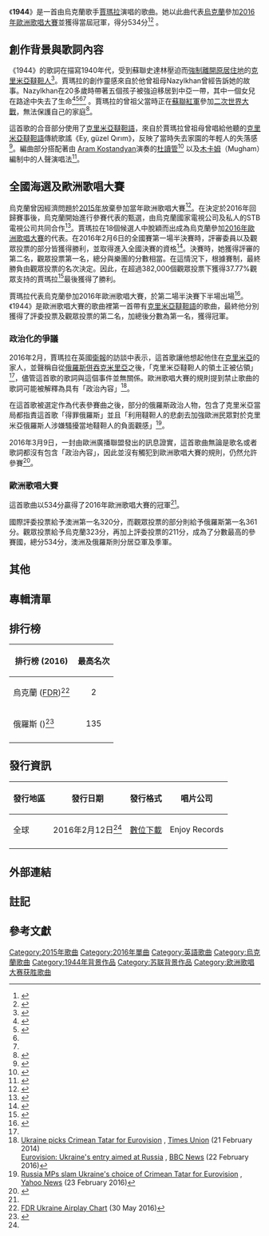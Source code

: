 {{Infobox song
| name       = 1944
| type       = single
| artist     = [[賈瑪拉|賈瑪拉]]
| cover      = 
| released   = {{start date|2016|3|9}}
| album      = 《1944》
| format     = 
| genre      =
| writer     = {{hlist|[[賈瑪拉|賈瑪拉]]|阿爾托·安托尼揚}}
| producer   = 
| length     = {{duration|m=3|s=0}}
| label      = {{hlist|Enjoy}}
| chronology = 
| prev_title = {{link-uk|Подих|Подих (пісня)}}
| prev_year  = 2015
| next_title = {{link-uk|Заманили|Заманили (пісня)}}
| next_year  = 2016
| misc       = 
{{Infobox song contest entry
|embed=yes
|year=2016
|country=烏克蘭
|language=[[英語|英語]]
|place_semi=第2名
|points_semi=287分
|place=第1名
|points=534分
|prev=嘀嗒
| prev_year    = 2014
|prev_link=嘀嗒 (瑪麗亞·雅勒姆楚克歌曲)
|prev_link_native=Tick-Tock (Mariya Yaremchuk song)
|next=時光
| next_year    = 2017
|next_link=時光 (O·托爾瓦爾德歌曲)
|next_link_native=Time (O.Torvald song)
}}
}}
《'''1944'''》是一首由烏克蘭歌手[[賈瑪拉|賈瑪拉]]演唱的歌曲。她以此曲代表[[烏克蘭在歐洲歌唱大賽之歷年表現|烏克蘭]]參加[[2016年歐洲歌唱大賽|2016年歐洲歌唱大賽]]並獲得當屆冠軍，得分534分<ref name="NFWin">{{cite web|last=Omelyanchuk|first=Olena|title=Jamala will represent Ukraine in Stockholm!|url=http://www.eurovision.tv/page/news?id=jamala_will_represent_ukraine_in_stockholm|website=eurovision.tv|publisher=European Broadcasting Union|accessdate=2016-02-21|date=2016-02-21|archive-date=2016-02-24|archive-url=https://web.archive.org/web/20160224060344/http://www.eurovision.tv/page/news?id=jamala_will_represent_ukraine_in_stockholm|dead-url=no}}</ref><ref name="自动生成1">{{cite web|url=http://www.eurovision.tv/page/news?id=ukraine_wins_2016_eurovision_song_contest|title=Ukraine wins 2016 Eurovision Song Contest|work=Eurovision Song Contest|accessdate=2016-05-14|archive-date=2016-06-20|archive-url=https://web.archive.org/web/20160620224336/http://www.eurovision.tv/page/news?id=ukraine_wins_2016_eurovision_song_contest|dead-url=no}}</ref>
。

==創作背景與歌詞內容==

《1944》的歌詞在描寫1940年代，受到蘇聯史達林壓迫而[[克里米亞韃靼人強制流放|強制離開原居住地]]的[[克里米亞韃靼人|克里米亞韃靼人]]<ref name=EV16Jb>{{cite web|last1=Veselova|first1=Viktoria|last2=Melnykova|first2=Oleksandra|title=Crimean singer in line to represent Ukraine at Eurovision|url=http://www.theguardian.com/world/2016/feb/11/crimean-singer-in-line-to-represent-ukraine-at-eurovision|website=theguardian.com|publisher=[[The_Guardian|The Guardian]]|accessdate=2016-02-11|date=2016-02-11|archive-date=2016-02-21|archive-url=https://web.archive.org/web/20160221222311/http://www.theguardian.com/world/2016/feb/11/crimean-singer-in-line-to-represent-ukraine-at-eurovision|dead-url=no}}</ref>。賈瑪拉的創作靈感來自於他曾祖母Nazylkhan曾經告訴她的故事。Nazylkhan在20多歲時帶著五個孩子被強迫移居到中亞一帶，其中一個女兒在路途中失去了生命<ref>{{cite news|url=http://www.bbc.com/news/entertainment-arts-35630395|title=Eurovision: Ukraine's entry aimed at Russia|last=Savage|first=Mark|date=2016-02-22|work=BBC News|accessdate=2016-02-23|archive-date=2019-08-22|archive-url=https://web.archive.org/web/20190822040111/https://www.bbc.com/news/entertainment-arts-35630395|dead-url=no}}</ref><ref>{{cite news|url=http://qha.com.ua/en/culture-art/jamala-entered-eurovision2016-national-selection/135789/|title=Jamala entered Eurovision-2016 national selection|date=2016-01-26|work=QHA.com.ua|accessdate=2016-02-23|archive-url=https://web.archive.org/web/20160303054406/http://qha.com.ua/en/culture-art/jamala-entered-eurovision2016-national-selection/135789/|archive-date=2016-03-03|dead-url=yes}}</ref><ref name="theday"/><ref name="yn"/> 。賈瑪拉的曾祖父當時正在[[蘇聯紅軍|蘇聯紅軍]]參加[[二次世界大戰|二次世界大戰]]，無法保護自己的家庭<ref name="theday">{{cite news|url=http://www.day.kiev.ua/en/article/culture/we-are-one-people|title=Jamala leads after the first semifinal of the National Selection to the Eurovision 2016|date=2016-02-09|work=The Day|accessdate=2016-02-23|archive-date=2016-03-10|archive-url=https://web.archive.org/web/20160310022941/http://www.day.kiev.ua/en/article/culture/we-are-one-people|dead-url=no}}</ref>。

這首歌的合音部分使用了[[克里米亞韃靼語|克里米亞韃靼語]]，來自於賈瑪拉曾祖母曾唱給他聽的[[克里米亞韃靼語|克里米亞韃靼語]]傳統歌謠《Ey, güzel Qırım》，反映了當時失去家園的年輕人的失落感<ref>{{cite news|url=http://wiwibloggs.com/2016/02/08/1944-lyrics-jamala-ukraine-eurovision-2016/123003/|title=1994 Lyrics – Jamala (Ukraine, Eurovision 2016)|last=Halpin|first=Chris|date=2016-02-08|work=Wiwibloggs|accessdate=2016-02-23|archive-date=2020-11-27|archive-url=https://web.archive.org/web/20201127193438/https://wiwibloggs.com/2016/02/08/1944-lyrics-jamala-ukraine-eurovision-2016/123003/|dead-url=no}}</ref>。編曲部分搭配著由 [[Aram_Kostandyan|Aram Kostandyan]]演奏的[[杜讀管|杜讀管]]<ref>{{cite web|url=http://168.am/2016/04/17/624739.html|title=«Հենց ինքնաթիռը վայրէջք կատարեց Հայաստանում՝ միանգամից զգացի, որ ես տանն եմ». Ջամալայի բացառիկ հարցազրույցը 168.am-ին|work=168 Ժամ|accessdate=2016-05-15|deadurl=yes|archiveurl=https://web.archive.org/web/20160518112047/http://168.am/2016/04/17/624739.html|archivedate=2016-05-18}}</ref> 以及[[木卡姆|木卡姆]]（Mugham）編制中的人聲演唱法<ref>{{cite web |url=http://www.eurovision.tv/page/history/year/participant-profile/?song=33813 |title=存档副本 |accessdate=2016-03-22 |deadurl=yes |archiveurl=https://web.archive.org/web/20160320023633/http://www.eurovision.tv/page/history/year/participant-profile/?song=33813 |archivedate=2016-03-20 }}</ref>。

==全國海選及歐洲歌唱大賽==

烏克蘭曾因經濟問題於[[2015年歐洲歌唱大賽|2015年]]放棄參加當年歐洲歌唱大賽<ref>{{cite news|url=http://esctoday.com/86848/ukraine-ntu-will-not-participate-in-eurovision-2015/|title=Ukraine: NTU will not participate in Eurovision 2015|last=Jiandani|first=Sanjay (Sergio)|date=2014-09-19|work=esctoday|accessdate=2016-05-06|archive-date=2014-09-21|archive-url=https://web.archive.org/web/20140921053519/http://esctoday.com/86848/ukraine-ntu-will-not-participate-in-eurovision-2015/|dead-url=no}}</ref>。在決定於2016年回歸賽事後，烏克蘭開始進行參賽代表的甄選，由烏克蘭國家電視公司及私人的STB電視公司共同合作<ref>{{cite news|url=http://wiwibloggs.com/2015/11/19/ukraine-details-national-selection-process-revealed/107700/|title=UKRAINE: STATE BROADCASTER TO COLLABORATE WITH STB FOR NATIONAL SELECTION 2016|last=Gallagher|first=Robyn|date=2015-11-19|work=Wiwibloggs|accessdate=2016-05-06|archive-date=2020-11-28|archive-url=https://web.archive.org/web/20201128205146/https://wiwibloggs.com/2015/11/19/ukraine-details-national-selection-process-revealed/107700/|dead-url=no}}</ref>。賈瑪拉在18個候選人中脫穎而出成為烏克蘭參加[[2016年歐洲歌唱大賽|2016年歐洲歌唱大賽]]的代表。在2016年2月6日的全國賽第一場半決賽時，評審委員以及觀眾投票的部分皆獲得勝利，並取得進入全國決賽的資格<ref>{{cite web|last1=Omelyanchuk|first1=Olena|title=Ukraine: Results of the first semi-final|url=http://www.eurovision.tv/page/news?id=ukraine_results_of_the_first_semi-final|website=eurovision.tv|publisher=European Broadcasting Union|accessdate=2016-02-06|date=2016-02-06|archive-date=2016-02-07|archive-url=https://web.archive.org/web/20160207201456/http://www.eurovision.tv/page/news?id=ukraine_results_of_the_first_semi-final|dead-url=no}}</ref>。決賽時，她獲得評審的第二名，觀眾投票第一名，總分與{{link-en|The Hardkiss|The Hardkiss}}樂團的分數相當。在這情況下，根據賽制，最終勝負由觀眾投票的名次決定。因此，在超過382,000個觀眾投票下獲得37.77%觀眾支持的賈瑪拉<ref>{{cite news|url=http://eurovision.stb.ua/ua/2016/02/21/detalnye-rezultaty-zritelskogo-golosovaniya-evrovideniya-2016-final/|title=Детальні результати глядацького голосування «Євробачення-2016» (фiнал)|date=2016-02-21|publisher=[[STB_(TV_channel)|STB]]|language=uk|accessdate=2016-02-23|archive-date=2020-08-09|archive-url=https://web.archive.org/web/20200809054237/https://eurovision.stb.ua/ua/2016/02/21/detalnye-rezultaty-zritelskogo-golosovaniya-evrovideniya-2016-final/|dead-url=no}}</ref>最後獲得了勝利。

賈瑪拉代表烏克蘭參加2016年歐洲歌唱大賽，於第二場半決賽下半場出場<ref>{{cite web|last1=Jordan|first1=Paul|title=Allocation Draw: The results!|url=http://www.eurovision.tv/page/news?id=allocation_draw_the_results|website=eurovision.tv|publisher=[[European_Broadcasting_Union|European Broadcasting Union]]|accessdate=2016-01-25|date=2016-01-25|archive-date=2016-05-28|archive-url=https://web.archive.org/web/20160528023322/http://www.eurovision.tv/page/news?id=allocation_draw_the_results|dead-url=no}}</ref>。《1944》是歐洲歌唱大賽的歌曲裡第一首帶有[[克里米亞韃靼語|克里米亞韃靼語]]的歌曲，最終他分別獲得了評委投票及觀眾投票的第二名，加總後分數為第一名，獲得冠軍。
===政治化的爭議===
2016年2月，賈瑪拉在英國[[衛報|衛報]]的訪談中表示，這首歌讓他想起他住在[[克里米亞|克里米亞]]的家人，並聲稱自從[[2014年克里米亞危機|俄羅斯併吞克米里亞]]之後，「克里米亞韃靼人的領土正被佔領」<ref name=EV16Jb/>，儘管這首歌的歌詞與這個事件並無關係。歐洲歌唱大賽的規則提到禁止歌曲的歌詞可能被解釋為具有「政治內容」<ref name=tuJ1944>[http://m.timesunion.com/news/article/Ukraine-picks-Crimean-Tatar-for-Eurovision-6845591.php Ukraine picks Crimean Tatar for Eurovision] {{Wayback|url=http://m.timesunion.com/news/article/Ukraine-picks-Crimean-Tatar-for-Eurovision-6845591.php |date=20160303104014 }}, [[Times_Union_(Albany)|Times Union]] (21 February 2014)<br>[http://www.bbc.com/news/entertainment-arts-35630395 Eurovision: Ukraine's entry aimed at Russia] {{Wayback|url=http://www.bbc.com/news/entertainment-arts-35630395 |date=20190822040111 }}, [[BBC_News|BBC News]] (22 February 2016)</ref>。

在這首歌被選定作為代表參賽曲之後，部分的俄羅斯政治人物，包含了克里米亞當局都指責這首歌「得罪俄羅斯」並且「利用韃靼人的悲劇去加強歐洲民眾對於克里米亞俄羅斯人涉嫌騷擾當地韃靼人的負面觀感」<ref name="yn">[https://au.news.yahoo.com/world/a/30889563/russia-mps-slam-ukraines-choice-of-crimean-tartar-for-eurovision/ Russia MPs slam Ukraine's choice of Crimean Tatar for Eurovision] {{Wayback|url=https://au.news.yahoo.com/world/a/30889563/russia-mps-slam-ukraines-choice-of-crimean-tartar-for-eurovision/ |date=20160302162123 }}, [[Yahoo_News|Yahoo News]] (23 February 2016)</ref>。

2016年3月9日，一封由歐洲廣播聯盟發出的訊息證實，這首歌曲無論是歌名或者歌詞都沒有包含「政治內容」，因此並沒有觸犯到歐洲歌唱大賽的規則，仍然允許參賽<ref>{{cite web|url=https://twitter.com/EBU_HQ/status/707568496079675393|title=The Ref. Group concluded that the title & lyrics of the song don't contain political speech and don't breach @Eurovision Rules.|publisher=European Broadcasting Union|accessdate=2016-03-09|date=2016-03-09|archive-date=2017-10-08|archive-url=https://web.archive.org/web/20171008090319/https://twitter.com/EBU_HQ/status/707568496079675393|dead-url=no}}</ref>。

===歐洲歌唱大賽===

這首歌曲以534分贏得了2016年歐洲歌唱大賽的冠軍<ref name="自动生成1" />。

國際評委投票給予澳洲第一名320分，而觀眾投票的部分則給予俄羅斯第一名361分。觀眾投票給予烏克蘭323分，再加上評委投票的211分，成為了分數最高的參賽國，總分534分，澳洲及俄羅斯則分居亞軍及季軍。

==其他==

==專輯清單==
{{Track listing
| headline =數位下載<ref name="iTunes">{{cite web|url=https://itunes.apple.com/us/album/1944-single/id1082982593|title=1944 – Single|publisher=Apple|website=itunes.com|accessdate=2016-05-15|archive-date=2016-03-04|archive-url=https://web.archive.org/web/20160304221233/https://itunes.apple.com/us/album/1944-single/id1082982593|dead-url=no}}</ref>
| title1  = 1944
| length1 =3:00
}}

==排行榜==
{| class="wikitable sortable plainrowheaders"
|-
! 排行榜 (2016)
! 最高名次
|-
! scope="row"|烏克蘭 ([[Ukraine|FDR]])<ref>[http://fdr.com.ua/charts.php FDR Ukraine Airplay Chart] {{Wayback|url=http://fdr.com.ua/charts.php |date=20161110115957 }} (30 May 2016)</ref>
|align="center"|2
|-
! scope="row"|俄羅斯 ({{link-en|TopHit|Tophit}})<ref name="th">{{Cite web |url=http://tophit.ru/tracks/view/72183?1944-Jamala |title=TopHit Track Info – Jamala, "1944" |accessdate=2016-05-15 |archive-date=2016-06-03 |archive-url=https://web.archive.org/web/20160603034431/http://tophit.ru/tracks/view/72183?1944-Jamala |dead-url=no }}</ref>
|align="center"|135
|-
|}

==發行資訊==
{|class=wikitable
! 發行地區
! 發行日期
! 發行格式
! 唱片公司
|-
| 全球
| 2016年2月12日<ref name="iTunes"/>
| [[數位下載|數位下載]]
| Enjoy Records
|-
|}

==外部連結==

==註記==

==參考文獻==
{{reflist}}


[[Category:2015年歌曲|Category:2015年歌曲]]
[[Category:2016年單曲|Category:2016年單曲]]
[[Category:英語歌曲|Category:英語歌曲]]
[[Category:烏克蘭歌曲|Category:烏克蘭歌曲]]
[[Category:1944年背景作品|Category:1944年背景作品]]
[[Category:苏联背景作品|Category:苏联背景作品]]
[[Category:欧洲歌唱大赛获胜歌曲|Category:欧洲歌唱大赛获胜歌曲]]
